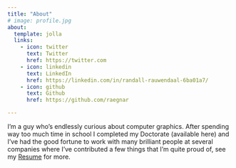 ```yaml
---
title: "About"
# image: profile.jpg
about:
  template: jolla
  links:
    - icon: twitter
      text: Twitter
      href: https://twitter.com
    - icon: linkedin
      text: LinkedIn
      href: https://linkedin.com/in/randall-rauwendaal-6ba01a7/
    - icon: github
      text: Github
      href: https://github.com/raegnar

---
```


I’m a guy who’s endlessly curious about computer graphics. After spending way too much time in school I completed my Doctorate (available here) and I've had the good fortune to work with many brilliant people at several companies where I've contributed a few things that I'm quite proud of, see my [Resume](resume.rmd) for more.

